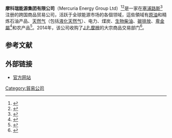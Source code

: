 {{Infobox company
| name = 摩科瑞<br>Mercuria Energy Group
| logo = 
| type = [[私人公司|私人公司]]
| foundation = {{start date and age|2004}}
| location =  [[瑞士|瑞士]][[日内瓦|日内瓦]]
| industry = [[日用品|日用品]]
| area_served = 全球

| products = [[原材料|原材料]] / [[能量|能量]] 
| num_employees = 1,200 (2020)<ref name="auto1">{{Cite web|url=https://www.mercuria.com/our-people/working-at-mercuria|title=Working at Mercuria|website=www.mercuria.com|access-date=2021-03-31|archive-date=2021-08-11|archive-url=https://web.archive.org/web/20210811185540/https://mercuria.com/our-people/working-at-mercuria|dead-url=no}}</ref>
| homepage = [http://www.mercuria.com www.mercuria.com]
}}'''摩科瑞能源集团有限公司'''（Mercuria Energy Group Ltd）<ref name="auto">{{Cite web |url=http://www.hoovers.com/company-information/cs/company-profile.mercuria_energy_group_limited.1cbfad0c3d3f328c.html |title=存档副本 |access-date=2021-03-31 |archive-date=2018-11-03 |archive-url=https://web.archive.org/web/20181103211630/http://www.hoovers.com/company-information/cs/company-profile.mercuria_energy_group_limited.1cbfad0c3d3f328c.html |dead-url=no }}</ref><ref>{{Cite web|url=https://www.ft.com/stream/1144daba-2f82-4298-8053-3712c2710d35|title=Mercuria Energy Group Ltd | Financial Times|website=www.ft.com|access-date=2021-03-31|archive-date=2019-09-22|archive-url=https://web.archive.org/web/20190922024153/https://www.ft.com/stream/1144daba-2f82-4298-8053-3712c2710d35|dead-url=no}}</ref>是一家在[[塞浦路斯|塞浦路斯]]<ref>{{Cite web|title=Subscribe to read | Financial Times|url=https://www.ft.com/content/2e3ad5d0-9572-11e2-a4fa-00144feabdc0#axzz2SW05YXsE|work=www.ft.com|access-date=2021-03-31|archive-date=2019-12-23|archive-url=https://web.archive.org/web/20191223135240/http://www.ft.com/intl/cms/s/0/2e3ad5d0-9572-11e2-a4fa-00144feabdc0.html#axzz2SW05YXsE|dead-url=no}}</ref>注册的跨国商品贸易公司，活跃于全球能源市场的各個领域，這些領域有[[石油|原油]]和精炼石油产品、[[天然气|天然气]]（包括[[液化天然气|液化天然气]]）、电力、煤炭、[[生物柴油|生物柴油]]、[[温室气体|碳排放]]、[[卑金屬|卑金屬]]<ref>{{Cite web|title=China slowdown spells end of big payday for iron ore traders|url=https://www.reuters.com/article/ironore-trading/china-slowdown-spells-end-of-big-payday-for-iron-ore-traders-idUSL4N0GZ0WU20130910|accessdate=14 November 2017|date=10 September 2013|work=Reuters.com|archive-date=2018-10-02|archive-url=https://web.archive.org/web/20181002064557/https://www.reuters.com/article/ironore-trading/china-slowdown-spells-end-of-big-payday-for-iron-ore-traders-idUSL4N0GZ0WU20130910|dead-url=no}}</ref>和农产品<ref>{{Cite web|title=RPT-Oil traders diversify into food and metals in quest for profits|url=https://www.reuters.com/article/traders-commodities/rpt-oil-traders-diversify-into-food-and-metals-in-quest-for-profits-idUSL5N0EU0ZU20130618|accessdate=14 November 2017|date=18 June 2013|work=Reuters.com|archive-date=2018-10-02|archive-url=https://web.archive.org/web/20181002064753/https://www.reuters.com/article/traders-commodities/rpt-oil-traders-diversify-into-food-and-metals-in-quest-for-profits-idUSL5N0EU0ZU20130618|dead-url=no}}</ref>。2014年，该公司收购了[[J.P.摩根|J.P.摩根]]的大宗商品交易部门<ref>{{Cite news|title=J.P. Morgan Completes Sale of Some Commodities Operations to Mercuria|url=https://www.wsj.com/articles/mercuria-announces-close-of-j-p-morgan-commodities-deal-1412356075|work=[[华尔街日报|华尔街日报]]|first=Sarah|author=Kent|first2=Saabira|author2=Chaudhuri|date=2014-10-03|accessdate=14 November 2017|archive-date=2018-10-02|archive-url=https://web.archive.org/web/20181002064911/https://www.wsj.com/articles/mercuria-announces-close-of-j-p-morgan-commodities-deal-1412356075|dead-url=no}}</ref>。

==参考文献==
{{reflist}}

== 外部链接 ==

* [http://www.mercuria.com 官方网站] {{Wayback|url=http://www.mercuria.com/ |date=19991009033647 }}

[[Category:貿易公司|Category:貿易公司]]